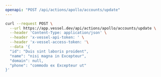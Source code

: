```yaml
---
openapi: "POST /api/actions/apollo/accounts/update"
---
```


<RequestExample>

```bash Request
curl --request POST \
  --url https://app.vessel.dev/api/actions/apollo/accounts/update \
  --header 'Content-Type: application/json' \
  --header 'x-vessel-api-token: ' \
  --header 'x-vessel-access-token: '\
  --data '{
  "id": "Duis sint laboris proident",
  "name": "nisi magna in Excepteur",
  "domain": null,
  "phone": "commodo ex Excepteur ut"
}'
```

</RequestExample>
